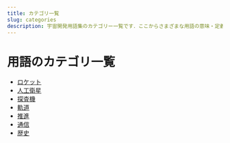 ```yaml
---
title: カテゴリ一覧
slug: categories
description: 宇宙開発用語集のカテゴリー一覧です．ここからさまざまな用語の意味・定義・概要・解説を見ることができます．
---
```



<Head>
  <script type="application/ld+json">
    {`{
      "@context": "https://schema.org",
      "@type": "DefinedTerm",
      "name": "カテゴリー一覧",
      "inDefinedTermSet": "https://www.space-portal.org",
      "termCode": "categories",
      "description": "宇宙開発用語集のカテゴリー一覧です．ここからさまざまな用語の意味・定義・概要・解説を見ることができます．",
      "url": "https://www.space-portal.org/docs/categories"
    }`}
  </script>
</Head>

# 用語のカテゴリ一覧

- [ロケット](docs/category/rocket)
- [人工衛星](docs/category/satellite)
- [探査機](docs/category/explorer)
- [軌道](docs/category/orbit)
- [推進](docs/category/propulsion)
- [通信](docs/category/communication)
- [歴史](docs/category/history)
